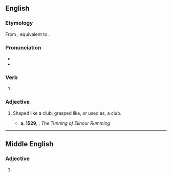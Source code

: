 ==English==

===Etymology===
From {{inh|en|enm|clubbyd}}; equivalent to {{af|en|club|-ed}}.

===Pronunciation===
* {{IPA|en|/klʌbd/}}
* {{rhymes|en|ʌbd|s=1}}

===Verb===
{{head|en|verb form}}

# {{en-past of|club}}

===Adjective===
{{en-adj}}

# Shaped like a club; grasped like, or used as, a club.
#: {{sense|shaped like a club}} {{synonyms|en|clavate|claviform}}
#* '''a. 1529''', {{w|John Skelton}}, ''The Tunning of Elinour Rumming''
#*:{{quote|en|Her legges that ye myght se;<br>But they were sturdy and stubbed, <br>Myghty pestels and '''clubbed''', <br>As fayre and as whyte <br>As the fote of a kyte}}

----

==Middle English==

===Adjective===
{{head|enm|adjective}}

# {{alternative form of|enm|clubbyd}}